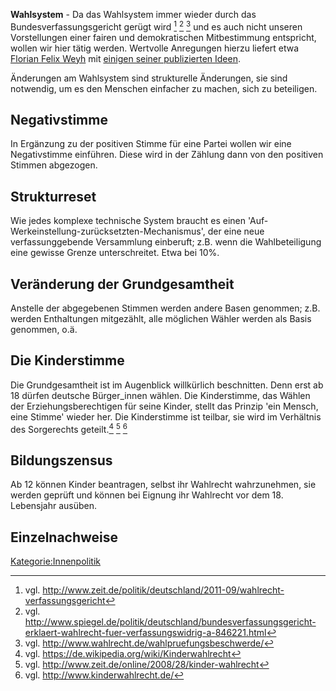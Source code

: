 '''Wahlsystem''' - Da das Wahlsystem immer wieder durch das Bundesverfassungsgericht gerügt wird <ref>vgl. http://www.zeit.de/politik/deutschland/2011-09/wahlrecht-verfassungsgericht</ref> <ref>vgl. http://www.spiegel.de/politik/deutschland/bundesverfassungsgericht-erklaert-wahlrecht-fuer-verfassungswidrig-a-846221.html</ref> <ref>vgl. http://www.wahlrecht.de/wahlpruefungsbeschwerde/</ref>  und es auch nicht unseren Vorstellungen einer fairen und demokratischen Mitbestimmung entspricht, wollen wir hier tätig werden. Wertvolle Anregungen hierzu liefert etwa [https://de.wikipedia.org/wiki/Florian_Felix_Weyh Florian Felix Weyh] mit [https://de.wikipedia.org/wiki/Die_letzte_Wahl einigen seiner publizierten Ideen].  

Änderungen am Wahlsystem sind strukturelle Änderungen, sie sind notwendig, um es den Menschen einfacher zu machen, sich zu beteiligen.

== Negativstimme ==
In Ergänzung zu der positiven Stimme für eine Partei wollen wir eine Negativstimme einführen. Diese wird in der Zählung dann von den positiven Stimmen abgezogen.
== Strukturreset ==
Wie jedes komplexe technische System braucht es einen 'Auf-Werkeinstellung-zurücksetzten-Mechanismus', der eine neue verfassunggebende Versammlung einberuft; z.B. wenn die Wahlbeteiligung eine gewisse Grenze unterschreitet. Etwa bei 10%.
== Veränderung der Grundgesamtheit ==
Anstelle der abgegebenen Stimmen werden andere Basen genommen; z.B. werden Enthaltungen mitgezählt, alle möglichen Wähler werden als Basis genommen, o.ä.
== Die Kinderstimme ==
Die Grundgesamtheit ist im Augenblick willkürlich beschnitten. Denn erst ab 18 dürfen deutsche Bürger_innen wählen. Die Kinderstimme, das Wählen der Erziehungsberechtigen für seine Kinder, stellt das Prinzip 'ein Mensch, eine Stimme' wieder her. Die Kinderstimme ist teilbar, sie wird im Verhältnis des Sorgerechts geteilt.<ref>vgl. https://de.wikipedia.org/wiki/Kinderwahlrecht</ref> <ref>vgl. http://www.zeit.de/online/2008/28/kinder-wahlrecht</ref> <ref>vgl. http://www.kinderwahlrecht.de/</ref>
== Bildungszensus ==
Ab 12 können Kinder beantragen, selbst ihr Wahlrecht wahrzunehmen, sie werden geprüft und können bei Eignung ihr Wahlrecht vor dem 18. Lebensjahr ausüben.

== Einzelnachweise ==
<references />

[[Kategorie:Innenpolitik]]